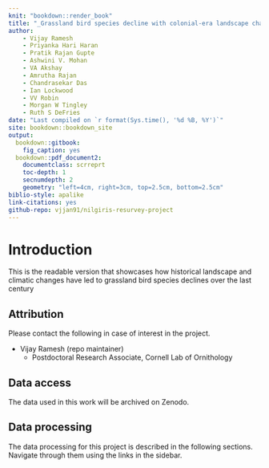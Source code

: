```yaml
--- 
knit: "bookdown::render_book"
title: "_Grassland bird species decline with colonial-era landscape change in a tropical montane ecosystem_"
author:
    - Vijay Ramesh
    - Priyanka Hari Haran
    - Pratik Rajan Gupte
    - Ashwini V. Mohan
    - VA Akshay
    - Amrutha Rajan
    - Chandrasekar Das
    - Ian Lockwood
    - VV Robin
    - Morgan W Tingley
    - Ruth S DeFries
date: "Last compiled on `r format(Sys.time(), '%d %B, %Y')`"
site: bookdown::bookdown_site
output: 
  bookdown::gitbook:
    fig_caption: yes
  bookdown::pdf_document2:
    documentclass: scrreprt
    toc-depth: 1
    secnumdepth: 2
    geometry: "left=4cm, right=3cm, top=2.5cm, bottom=2.5cm"
biblio-style: apalike
link-citations: yes
github-repo: vjjan91/nilgiris-resurvey-project
---
```


# Introduction  

This is the readable version that showcases how historical landscape and climatic changes have led to grassland bird species declines over the last century

## Attribution  

Please contact the following in case of interest in the project.  

- Vijay Ramesh (repo maintainer)
    - Postdoctoral Research Associate, Cornell Lab of Ornithology  

## Data access  

The data used in this work will be archived on Zenodo.  

## Data processing  

The data processing for this project is described in the following sections. Navigate through them using the links in the sidebar.      
